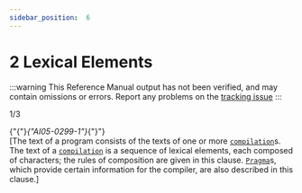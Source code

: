 ```yaml
---
sidebar_position:  6
---
```


# 2 Lexical Elements

:::warning
This Reference Manual output has not been verified,
and may contain omissions or errors.
Report any problems on the [tracking issue](https://github.com/ada-lang-io/ada-lang-io/issues/20)
:::


<AnnotatedOnly>
<MarginText>
1/3
</MarginText>
</AnnotatedOnly>
<p>{"{"}<em>{"AI05-0299-1"}</em>{"}"} <br />[The text of a program consists of the texts of one or more <code><a href="../AA-10/AA-10.1#S0285">compilation</a></code>s. The text of a <code><a href="../AA-10/AA-10.1#S0285">compilation</a></code> is a sequence of lexical elements, each composed of characters; the rules of composition are given in this clause. <code><a href="../AA-2/AA-2.8#S0019">Pragma</a></code>s, which provide certain information for the compiler, are also described in this clause.] <br /></p>

